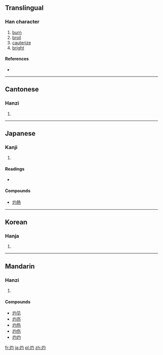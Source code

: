 ==Translingual==

===Han character===
{{Han char|rn=86|rad=火|as=03|sn=7|four=9782<sub>0</sub>|canj=火心戈 (FPI), 火心一 (FPM)}}

# [[burn]]
# [[broil]]
# [[cauterize]]
# [[bright]]

====References====
* {{Han ref|kx=0666.170|dkj=18878|dj=1075.220|hdz=32189.160|uh=707C|ud=28796|bh=A860|bd=43104}}

----

==Cantonese==

===Hanzi===
{{yue-hanzi|jyut=|y=jeuk3}}

# {{defn|Cantonese}}

----

==Japanese==

===Kanji===
{{ja-kanji|grade=|rs=火03}}

# {{defn|Japanese}}

====Readings====
* {{ja-readings|on=[[しゃく]] (shaku)|kun=[[やく]] (yaku)}}

====Compounds====
* [[灼熱]]

----

==Korean==

===Hanja===
{{ko-hanja|hangeul=[[작]], [[사]]|eumhun=|rv=jak, sa|mr=chak, sa|y=cak, sa}}

# {{defn|Korean}}

----

==Mandarin==

===Hanzi===
{{cmn-hanzi|pin=[[zhuó]] ([[zhuo2]])|wg=cho<sup>2</sup>}}

# {{defn|Mandarin}}

====Compounds====
* [[灼见]]
* [[灼亮]]
* [[灼热]]
* [[灼伤]]
* [[灼灼]]

[[fr:灼]]
[[ja:灼]]
[[pl:灼]]
[[zh:灼]]